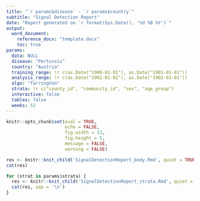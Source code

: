 ```yaml
---
title: "`r params$disease` - `r params$country`"
subtitle: "Signal Detection Report"
date: "Report generated on `r format(Sys.Date(), '%d %B %Y')`"
output: 
  word_document:
    reference_docx: "template.docx"
    toc: true
params: 
  data: NULL
  disease: "Pertussis"
  country: "Austria"
  training_range: !r c(as.Date("1900-01-01"), as.Date("1901-01-01"))
  analysis_range: !r c(as.Date("1901-01-02"), as.Date("1902-01-01"))
  algo: "farrington"
  strata: !r c("county_id", "community_id", "sex", "age_group") 
  interactive: false
  tables: false
  weeks: 52
---
```


```r
knitr::opts_chunk$set(eval = TRUE, 
                      echo = FALSE, 
                      fig.width = 13,
                      fig.height = 5,
                      message = FALSE, 
                      warning = FALSE)
```


```r
res <- knitr::knit_child('SignalDetectionReport_body.Rmd', quiet = TRUE)
cat(res)
```


```r

for (strat in params$strata) {
  res <- knitr::knit_child('SignalDetectionReport_strata.Rmd', quiet = TRUE)
  cat(res, sep = '\n')
}
```
